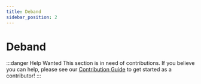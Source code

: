 ```yaml
---
title: Deband
sidebar_position: 2
---
```


# Deband

:::danger Help Wanted
This section is in need of contributions. If you believe you can help, please see our [Contribution Guide](../contribution-guide.mdx) to get started as a contributor!
:::